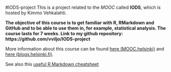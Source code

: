 #IODS-project
This is a project related to the *MOOC* called **IODS**, which is hosted by Kimmo Vehkalahti.

**The objective of this course is to get familiar with R, RMarkdown and GitHub and to be able to use them in, for example, statistical analysis. The course lasts for 7 weeks. Link to my github repository: https://github.com/vviljo/IODS-project **

More information about this course can be found [here (MOOC.helsinki)](https://mooc.helsinki.fi/course/view.php?id=158) and [here (blogs.helsinki.fi)](https://blogs.helsinki.fi/thinkopen/welcome-open-data-science/).

See also this [useful R Markdown cheatsheet](https://www.rstudio.com/wp-content/uploads/2015/02/rmarkdown-cheatsheet.pdf)